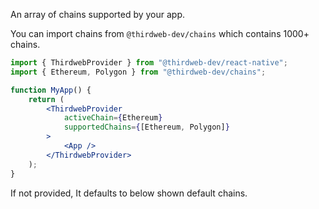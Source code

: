 
An array of chains supported by your app.

You can import chains from `@thirdweb-dev/chains` which contains 1000+ chains.

```jsx
import { ThirdwebProvider } from "@thirdweb-dev/react-native";
import { Ethereum, Polygon } from "@thirdweb-dev/chains";

function MyApp() {
	return (
		<ThirdwebProvider
			activeChain={Ethereum}
			supportedChains={[Ethereum, Polygon]}
		>
			<App />
		</ThirdwebProvider>
	);
}
```

If not provided, It defaults to below shown default chains.

<DefaultChainsMDX />
